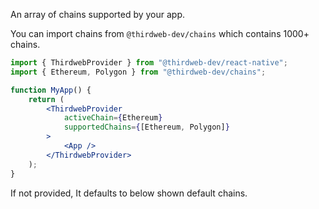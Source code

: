 
An array of chains supported by your app.

You can import chains from `@thirdweb-dev/chains` which contains 1000+ chains.

```jsx
import { ThirdwebProvider } from "@thirdweb-dev/react-native";
import { Ethereum, Polygon } from "@thirdweb-dev/chains";

function MyApp() {
	return (
		<ThirdwebProvider
			activeChain={Ethereum}
			supportedChains={[Ethereum, Polygon]}
		>
			<App />
		</ThirdwebProvider>
	);
}
```

If not provided, It defaults to below shown default chains.

<DefaultChainsMDX />
